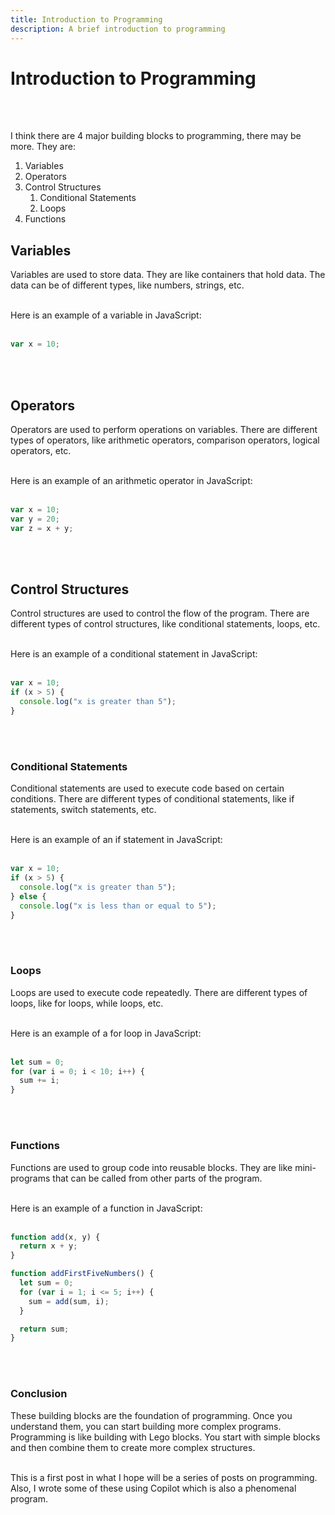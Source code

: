 ```yaml
---
title: Introduction to Programming
description: A brief introduction to programming
---
```


# Introduction to Programming
<br></br>

I think there are 4 major building blocks to programming, there may be more. They are:

1. Variables
2. Operators
3. Control Structures
    1. Conditional Statements
    2. Loops
4. Functions

## Variables

Variables are used to store data. They are like containers that hold data. The data can be of different types, like numbers, strings, etc.
<br></br>

Here is an example of a variable in JavaScript:
<br></br>

```js
var x = 10;
```
<br></br>

## Operators

Operators are used to perform operations on variables. There are different types of operators, like arithmetic operators, comparison operators, logical operators, etc.
<br></br>

Here is an example of an arithmetic operator in JavaScript:
<br></br>

```js
var x = 10;
var y = 20;
var z = x + y;
```
<br></br>

## Control Structures

Control structures are used to control the flow of the program. There are different types of control structures, like conditional statements, loops, etc.
<br></br>

Here is an example of a conditional statement in JavaScript:
<br></br>

```js
var x = 10;
if (x > 5) {
  console.log("x is greater than 5");
}
```
<br></br>

### Conditional Statements

Conditional statements are used to execute code based on certain conditions. There are different types of conditional statements, like if statements, switch statements, etc.
<br></br>

Here is an example of an if statement in JavaScript:
<br></br>

```js
var x = 10;
if (x > 5) {
  console.log("x is greater than 5");
} else {
  console.log("x is less than or equal to 5");
}
```
<br></br>

### Loops

Loops are used to execute code repeatedly. There are different types of loops, like for loops, while loops, etc.
<br></br>

Here is an example of a for loop in JavaScript:
<br></br>

```js
let sum = 0;
for (var i = 0; i < 10; i++) {
  sum += i;
}
```
<br></br>

### Functions

Functions are used to group code into reusable blocks. They are like mini-programs that can be called from other parts of the program.
<br></br>

Here is an example of a function in JavaScript:
<br></br>

```js
function add(x, y) {
  return x + y;
}

function addFirstFiveNumbers() {
  let sum = 0;
  for (var i = 1; i <= 5; i++) {
    sum = add(sum, i);
  }

  return sum;
}
```
<br></br>

### Conclusion

These building blocks are the foundation of programming. Once you understand them, you can start building more complex programs. Programming is like building with Lego blocks. You start with simple blocks and then combine them to create more complex structures.
<br></br>

This is a first post in what I hope will be a series of posts on programming. Also, I wrote some of these using Copilot which is also a phenomenal program.
<br></br>